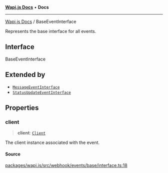 [**Wapi.js Docs**](../README.mdx) • **Docs**

***

[Wapi.js Docs](../globals.mdx) / BaseEventInterface

Represents the base interface for all events.

## Interface

BaseEventInterface

## Extended by

- [`MessageEventInterface`](MessageEventInterface.mdx)
- [`StatusUpdateEventInterface`](StatusUpdateEventInterface.mdx)

## Properties

### client

> **client**: [`Client`](../classes/Client.mdx)

The client instance associated with the event.

#### Source

[packages/wapi.js/src/webhook/events/base/interface.ts:18](https://github.com/sarthakjdev/wapi.js/packages/wapi.js/src/webhook/events/base/interface.ts?at=55950734d72fca04a6c87f7236ee551d251cec7e#line=18)

